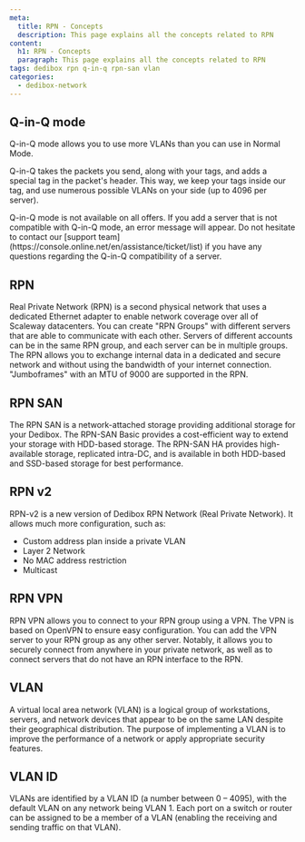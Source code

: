 ```yaml
---
meta:
  title: RPN - Concepts
  description: This page explains all the concepts related to RPN
content:
  h1: RPN - Concepts
  paragraph: This page explains all the concepts related to RPN
tags: dedibox rpn q-in-q rpn-san vlan 
categories:
  - dedibox-network
---
```


## Q-in-Q mode

Q-in-Q mode allows you to use more VLANs than you can use in Normal Mode.

Q-in-Q takes the packets you send, along with your tags, and adds a special tag in the packet's header.
This way, we keep your tags inside our tag, and use numerous possible VLANs on your side (up to 4096 per server).

<Message type="note">
  Q-in-Q mode is not available on all offers. If you add a server that is not compatible with Q-in-Q mode, an error message will appear. Do not hesitate to contact our [support team](https://console.online.net/en/assistance/ticket/list) if you have any questions regarding the Q-in-Q compatibility of a server.
</Message>

## RPN

Real Private Network (RPN) is a second physical network that uses a dedicated Ethernet adapter to enable network coverage over all of Scaleway datacenters. You can create "RPN Groups" with different servers that are able to communicate with each other. Servers of different accounts can be in the same RPN group, and each server can be in multiple groups. The RPN allows you to exchange internal data in a dedicated and secure network and without using the bandwidth of your internet connection. "Jumboframes" with an MTU of 9000 are supported in the RPN.

## RPN SAN

The RPN SAN is a network-attached storage providing additional storage for your Dedibox. The RPN-SAN Basic provides a cost-efficient way to extend your storage with HDD-based storage. The RPN-SAN HA provides high-available storage, replicated intra-DC, and is available in both HDD-based and SSD-based storage for best performance.

## RPN v2

RPN-v2 is a new version of Dedibox RPN Network (Real Private Network). It allows much more configuration, such as:

- Custom address plan inside a private VLAN
- Layer 2 Network
- No MAC address restriction
- Multicast

## RPN VPN

RPN VPN allows you to connect to your RPN group using a VPN. The VPN is based on OpenVPN to ensure easy configuration. You can add the VPN server to your RPN group as any other server.
Notably, it allows you to securely connect from anywhere in your private network, as well as to connect servers that do not have an RPN interface to the RPN.

## VLAN

A virtual local area network (VLAN) is a logical group of workstations, servers, and network devices that appear to be on the same LAN despite their geographical distribution. The purpose of implementing a VLAN is to improve the performance of a network or apply appropriate security features.

## VLAN ID

VLANs are identified by a VLAN ID (a number between 0 – 4095), with the default VLAN on any network being VLAN 1. Each port on a switch or router can be assigned to be a member of a VLAN (enabling the receiving and sending traffic on that VLAN).